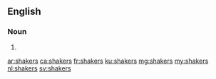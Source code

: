 {{also|Shakers}}
==English==

===Noun===
{{head|en|noun plural form}}

# {{plural of|shaker|lang=en}}

[[ar:shakers]]
[[ca:shakers]]
[[fr:shakers]]
[[ku:shakers]]
[[mg:shakers]]
[[my:shakers]]
[[nl:shakers]]
[[sv:shakers]]